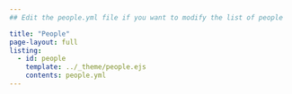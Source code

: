 ```yaml
---
## Edit the people.yml file if you want to modify the list of people

title: "People"
page-layout: full
listing:
  - id: people
    template: ../_theme/people.ejs
    contents: people.yml
---
```


::: {#people}
:::
